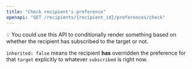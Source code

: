 ```yaml
---
title: "Check recipient's preference"
openapi: "GET /recipients/{recipient_id}/preferences/check"
---
```


💡 You could use this API to conditionally render something based on whether the recipient has subscribed to the target or not.

`inherited: false` means the recipient **has** overridden the preference for that `target` explicitly to whatever `subscribed` is right now.
